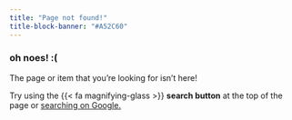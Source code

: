 ```yaml
---
title: "Page not found!"
title-block-banner: "#A52C60"
---
```


### oh noes! :(

The page or item that you’re looking for isn’t here! 

Try using the {{< fa magnifying-glass >}} **search button** at the top of the page or <a href="https://www.google.com/search?q=site%3Aandrewheiss.com" target="_blank">searching on Google.</a>
